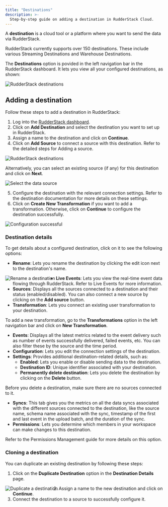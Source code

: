 ```yaml
---
title: "Destinations"
description: >-
  Step-by-step guide on adding a destination in RudderStack Cloud.
---
```


A **destination** is a cloud tool or a platform where you want to send the data via RudderStack.

<div class="successBlock">
RudderStack currently supports over 150 destinations. These include various <Link to="/destinations/streaming-destinations/">Streaming Destinations</Link> and <Link to="/destinations/warehouse-destinations/">Warehouse Destinations</Link>.
</div>

The **Destinations** option is povided in the left navigation bar in the RudderStack dashboard. It lets you view all your configured destinations, as shown:

<img src="../assets/rs-cloud/destinations.png" alt="RudderStack destinations" />

## Adding a destination

Follow these steps to add a destination in RudderStack:

1. Log into the [RudderStack dashboard](https://app.rudderstack.com/).
2. Click on **Add Destination** and select the destination you want to set up in RudderStack.
3. Assign a name to the destination and click on **Continue**.
4. Click on **Add Source** to connect a source with this destination. Refer to the detailed steps for <Link to="/sources/#adding-a-source">Adding a source</Link>.

<img src="../assets/rs-cloud/add-source-destination.png" alt="RudderStack destinations" />

Alternatively, you can select an existing source (if any) for this destination and click on **Next**.

<img src="../assets/rs-cloud/select-source.png" alt="Select the data source" />

5. Configure the destination with the relevant connection settings. Refer to the <Link to="/destinations/">destination documentation</Link> for more details on these settings.
6. Click on **Create New Transformation** if you want to add a <Link to="/features/transformations/">transformation</Link>. Otherwise, click on **Continue** to configure the destination successfully.

<img src="../assets/rs-cloud/destination-configuration.png" alt="Configuration successful" />

### Destination details

To get details about a configured destination, click on it to see the following options:

- **Rename**: Lets you rename the destination by clicking the edit icon next to the destination's name.

<img src="../assets/rs-cloud/rename-destination.png" align="left" alt="Rename a destination" />

- **Live Events**: Lets you view the real-time event data flowing through RudderStack. Refer to <Link to="/dashboard-guides/live-events/">Live Events</Link> for more information.
- **Sources**: Displays all the sources connected to a destination and their status (enabled/disabled). You can also connect a new source by clicking on the **Add source** button.
- **Transformation**: Lets you connect an existing user transformation to your destination.

<div class="infoBlock">
To add a new transformation, go to the <strong>Transformations</strong> option in the left navigation bar and click on <strong>New Transformation</strong>.
</div>

- **Events**: Displays all the latest metrics related to the event delivery such as number of events successfully delivered, failed events, etc. You can also filter these by the source and the time period.
- **Configuration**: Lets you edit the connection settings of the destination.
- **Settings**: Provides additional destination-related details, such as:
  - **Enabled**: Lets you enable or disable sending data to the destination.
  - **Destination ID**: Unique identifier associated with your destination.
  - **Permanently delete destination**: Lets you delete the destination by clicking on the **Delete** button.

<div class="warningBlock">
Before you delete a destination, make sure there are no sources connected to it.
</div>

- **Syncs**: This tab gives you the metrics on all the data syncs associated with the different sources connected to the destination, like the source name, schema name associated with the sync, timestamp of the first and last event in the upload batch, and the duration of the sync.
- **Permissions**: Lets you determine which members in your workspace can make changes to this destination.

<div class="infoBlock">
Refer to the <Link to="/dashboard-guides/permissions-management/#restricting-edit-permissions-for-individual objects">Permissions Management</Link> guide for more details on this option.
</div>

### Cloning a destination

You can duplicate an existing destination by following these steps:

1. Click on the **Duplicate Destination** option in the **Destination Details** page.

<img src="../assets/rs-cloud/duplicate-destination.png" align="left" alt="Duplicate a destination" />

2. Assign a name to the new destination and click on **Continue**.
3. Connect the destination to a source to successfully configure it.


